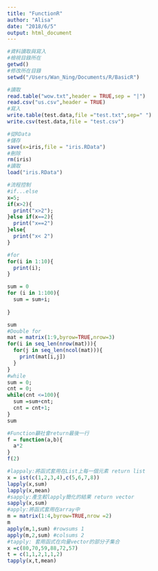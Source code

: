 ```yaml
---
title: "FunctionR"
author: "Alisa"
date: "2018/6/5"
output: html_document
---
```


```R
#資料讀取與寫入
#檢視目錄所在
getwd()
#修改所在目錄
setwd("/Users/Wan_Ning/Documents/R/BasicR")

#讀取
read.table("wow.txt",header = TRUE,sep = "|")
read.csv("us.csv",header = TRUE)
#寫入
write.table(test.data,file ="test.txt",sep=" ")
write.csv(test.data,file = "test.csv")

#從RData
#儲存
save(x=iris,file = "iris.RData")
#刪除
rm(iris)
#讀取
load("iris.RData")
```

```R
#流程控制
#if...else
x=5;
if(x>2){
  print("x>2");
}else if(x==2){
  print("x==2")
}else{
  print("x< 2")
}

#for
for(i in 1:10){
  print(i);
}

sum = 0
for (i in 1:100){
  sum = sum+i;
  
}

sum
#Double for
mat = matrix(1:9,byrow=TRUE,nrow=3)
for(i in seq_len(nrow(mat))){
  for(j in seq_len(ncol(mat))){
    print(mat[i,j])
  }
}
#while
sum = 0;
cnt = 0;
while(cnt <=100){
  sum =sum+cnt;
  cnt = cnt+1;
}
sum
```
```R
#Function籲社會return最後一行
f = function(a,b){
  a*2
}
f(2)
```
```R
#lappaly:將函式套用在List上每一個元素 return list
x = ist(c(1,2,3,4),c(5,6,7,8))
lapply(x,sum)
lapply(x,mean)
#sapply:產生較lapply簡化的結果 return vector
sapply(x,sum)
#apply:將函式套用在array中
m = matrix(1:4,byrow=TRUE,nrow =2)
m
apply(m,1,sum) #rowsums 1
apply(m,2,sum) #colsums 2
#tapply: 套用函式在向量vector的部分子集合
x =c(80,70,59,88,72,57)
t = c(1,1,2,1,1,2)
tapply(x,t,mean)
```
